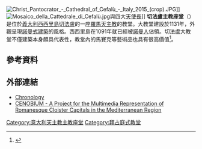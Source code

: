 [[File:Christ_Pantocrator_-_Cathedral_of_Cefalù_-_Italy_2015_(crop).JPG|thumb]]]]
[[File:Mosaico_della_Cattedrale_di_Cefalù.jpg|thumb]]與四大[[天使長|天使長]]]]
'''切法盧主教座堂'''（{{lang-it|Duomo di Cefalù}}）是位於[[義大利|義大利]][[西西里島|西西里島]][[切法盧|切法盧]]的一座[[羅馬天主教|羅馬天主教]]的教堂。大教堂建設於1131年，外觀呈現[[諾曼式建築|諾曼式建築]]的風格。西西里島在1091年就已經被[[諾曼人|諾曼人]]佔領。切法盧大教堂不僅建築本身頗具代表性，教堂內的馬賽克等藝術品也具有很高價值<ref>{{cite web|url=http://www.wga.hu/html_m/zgothic/mosaics/3cefalu/|title=Mosaics in the Cathedral of Cefalù (1145-60)|publisher=Web Gallery of Art|date=|accessdate=2014-11-06|archive-date=2017-08-12|archive-url=https://web.archive.org/web/20170812041554/http://www.wga.hu/html_m/zgothic/mosaics/3cefalu/|dead-url=no}}</ref>。

==參考資料==
{{Reflist}}

==外部連結==
{{Commons category|Duomo (Cefalù)|Cefalù Cathedral}}
*[https://web.archive.org/web/20061027230428/http://www.regione.sicilia.it/beniculturali/dirbenicult/duomoCefalu/storia.htm Chronology] {{it icon}}
*[http://cenobium.isti.cnr.it CENOBIUM - A Project for the Multimedia Representation of Romanesque Cloister Capitals in the Mediterranean Region]{{Wayback|url=http://cenobium.isti.cnr.it/ |date=20110901212121 }}

{{Authority control}}
[[Category:意大利天主教主教座堂|Category:意大利天主教主教座堂]]
[[Category:拜占庭式教堂|Category:拜占庭式教堂]]
